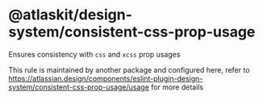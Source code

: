 # @atlaskit/design-system/consistent-css-prop-usage

Ensures consistency with `css` and `xcss` prop usages

This rule is maintained by another package and configured here, refer to https://atlassian.design/components/eslint-plugin-design-system/consistent-css-prop-usage/usage for more details
